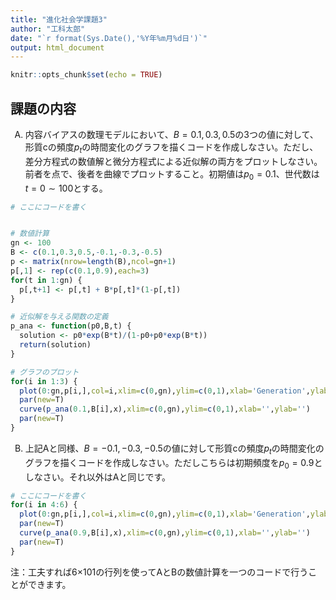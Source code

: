 ```yaml
---
title: "進化社会学課題3"
author: "工科太郎"
date: "`r format(Sys.Date(),'%Y年%m月%d日')`"
output: html_document
---
```


```r
knitr::opts_chunk$set(echo = TRUE)
```

## 課題の内容

A) 内容バイアスの数理モデルにおいて、$B=0.1,0.3,0.5$の3つの値に対して、形質cの頻度$p_t$の時間変化のグラフを描くコードを作成しなさい。ただし、差分方程式の数値解と微分方程式による近似解の両方をプロットしなさい。前者を点で、後者を曲線でプロットすること。初期値は$p_0=0.1$、世代数は$t=0\sim 100$とする。

```r
# ここにコードを書く


# 数値計算
gn <- 100
B <- c(0.1,0.3,0.5,-0.1,-0.3,-0.5)
p <- matrix(nrow=length(B),ncol=gn+1)
p[,1] <- rep(c(0.1,0.9),each=3)
for(t in 1:gn) {
  p[,t+1] <- p[,t] + B*p[,t]*(1-p[,t])
}

# 近似解を与える関数の定義
p_ana <- function(p0,B,t) {
  solution <- p0*exp(B*t)/(1-p0+p0*exp(B*t))
  return(solution)
}

# グラフのプロット
for(i in 1:3) {
  plot(0:gn,p[i,],col=i,xlim=c(0,gn),ylim=c(0,1),xlab='Generation',ylab='Frequency')
  par(new=T)
  curve(p_ana(0.1,B[i],x),xlim=c(0,gn),ylim=c(0,1),xlab='',ylab='')
  par(new=T)
}
```

B) 上記Aと同様、$B=-0.1,-0.3,-0.5$の値に対して形質cの頻度$p_t$の時間変化のグラフを描くコードを作成しなさい。ただしこちらは初期頻度を$p_0=0.9$としなさい。それ以外はAと同じです。

```r
# ここにコードを書く
for(i in 4:6) {
  plot(0:gn,p[i,],col=i,xlim=c(0,gn),ylim=c(0,1),xlab='Generation',ylab='Frequency')
  par(new=T)
  curve(p_ana(0.9,B[i],x),xlim=c(0,gn),ylim=c(0,1),xlab='',ylab='')
  par(new=T)
}
```

注：工夫すれば6×101の行列を使ってAとBの数値計算を一つのコードで行うことができます。

